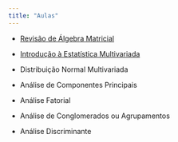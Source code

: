 ```yaml
---
title: "Aulas"
---
```


- [Revisão de Álgebra Matricial](/aulas/revisao_alg_linear/rev_alg_linear.html#/title-slide)

- [Introdução à Estatística Multivariada](/aulas/intro_est_multi/intro_est_multi.html#/title-slide)

- Distribuição Normal Multivariada

- Análise de Componentes Principais

- Análise Fatorial

- Análise de Conglomerados ou Agrupamentos

- Análise Discriminante
